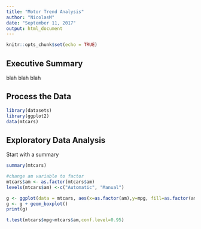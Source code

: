 ```yaml
---
title: "Motor Trend Analysis"
author: "NicolasM"
date: "September 11, 2017"
output: html_document
---
```


```r
knitr::opts_chunk$set(echo = TRUE)
```

## Executive Summary

blah blah blah

## Process the Data

```r
library(datasets)
library(ggplot2)
data(mtcars)
```

## Exploratory Data Analysis

Start with a summary

```r
summary(mtcars)

#change am variable to factor
mtcars$am <- as.factor(mtcars$am)
levels(mtcars$am) <-c("Automatic", "Manual")
```



```r
g <- ggplot(data = mtcars, aes(x=as.factor(am),y=mpg, fill=as.factor(am)))
g <- g + geom_boxplot()
print(g)
```

```r
t.test(mtcars$mpg~mtcars$am,conf.level=0.95)
```
